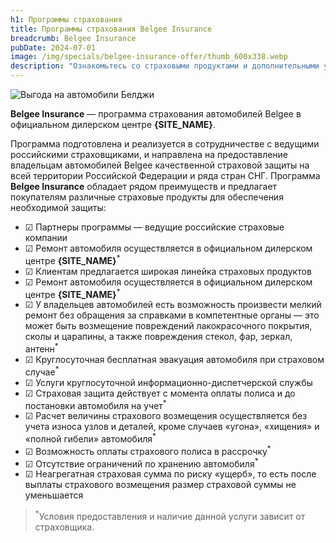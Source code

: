 ```yaml
---
h1: Программы страхования
title: Программы страхования Belgee Insurance
breadcrumb: Belgee Insurance
pubDate: 2024-07-01
image: /img/specials/belgee-insurance-offer/thumb_600x338.webp
description: "Ознакомьтесь со страховыми продуктами и дополнительными условиями страхования программы Belgee Insurance в официальном дилерском центре Belgee Самара."
---
```



<picture>
    <source media="(min-width: 942px)" srcset="/img/specials/belgee-insurance-offer/banner_1920x1080.webp" />
    <source media="(min-width: 320px)" srcset="/img/specials/belgee-insurance-offer/banner_1080.webp" />
    <img src="/img/specials/belgee-insurance-offer/banner_1920x1080.webp" class="w-full mb-10" alt="Выгода на автомобили Белджи" />
</picture>

**Belgee Insurance** — программа страхования автомобилей Belgee в официальном дилерском центре **{SITE_NAME}**.

Программа подготовлена и реализуется в сотрудничестве с ведущими российскими страховщиками, и направлена на предоставление владельцам автомобилей Belgee качественной страховой защиты на всей территории Российской Федерации и ряда стран СНГ.
Программа **Belgee Insurance** обладает рядом преимуществ и предлагает покупателям различные страховые продукты для обеспечения необходимой защиты:

- ☑ Партнеры программы — ведущие российские страховые компании
- ☑ Ремонт автомобиля осуществляется в официальном дилерском центре **{SITE_NAME}**<sup>*</sup>
- ☑ Клиентам предлагается широкая линейка страховых продуктов
- ☑ Ремонт автомобиля осуществляется в официальном дилерском центре **{SITE_NAME}**<sup>*</sup>
- ☑ У владельцев автомобилей есть возможность произвести мелкий ремонт без обращения за справками в компетентные органы — это может быть возмещение повреждений лакокрасочного покрытия, сколы и царапины, а также повреждения стекол, фар, зеркал, антенн<sup>*</sup>
- ☑ Круглосуточная бесплатная эвакуация автомобиля при страховом случае<sup>*</sup>
- ☑ Услуги круглосуточной информационно-диспетчерской службы
- ☑ Страховая защита действует с момента оплаты полиса и до постановки автомобиля на учет<sup>*</sup>
- ☑ Расчет величины страхового возмещения осуществляется без учета износа узлов и деталей, кроме случаев «угона», «хищения» и «полной гибели» автомобиля<sup>*</sup>
- ☑ Возможность оплаты страхового полиса в рассрочку<sup>*</sup>
- ☑ Отсутствие ограничений по хранению автомобиля<sup>*</sup>
- ☑ Неагрегатная страховая сумма по риску «ущерб», то есть после выплаты страхового возмещения размер страховой суммы не уменьшается

<SpecialSalonsInfo 
	title="Получить предложение"
    dataTitle="Получить программу страхования Belgee Insurance"
    dataFormName="Получить предложение. Программы страхования Belgee Insurance"
/>

> <sup>*</sup>Условия предоставления и наличие данной услуги зависит от страховщика.
